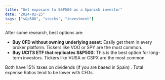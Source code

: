 ```yaml
---
title: "Get exposure to S&P500 as a Spanish investor"
date: "2024-02-25"
tags: ["s&p500", "stocks", "investment"]
---
```

After some research, best options are:

- **Buy CFD without owning underlying asset:** Easily get them in every broker platform. Tickers like VOO or SPY are the most common.
- **Buy UCITS ETF that replicates S&P500:** This is the best option for long-term investors. Tickers like VUSA or CSPX are the most common.

Both have 15% taxes on dividends (if you are based in Spain) . Total expense Ratios tend to be lower with CFDs.


